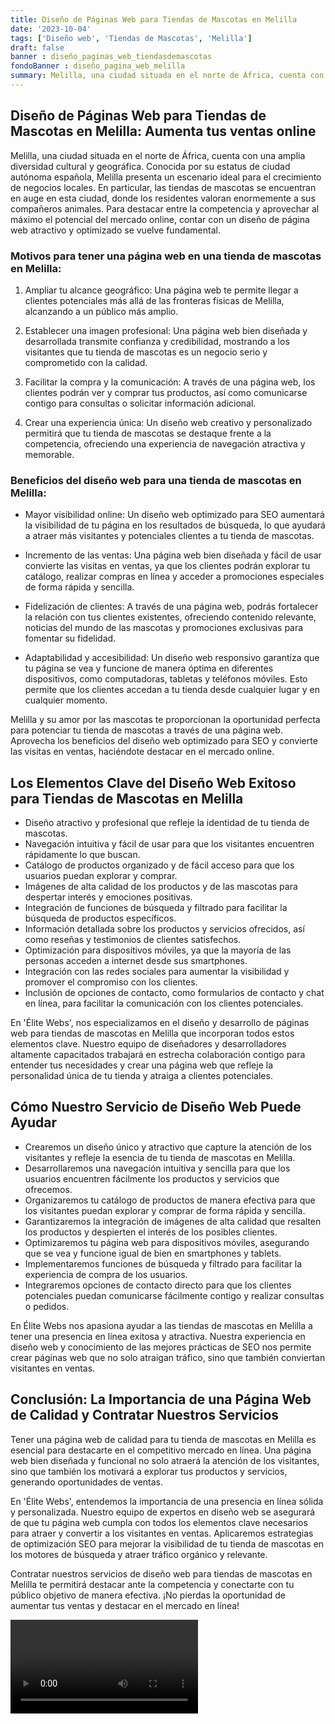 ```yaml
---
title: Diseño de Páginas Web para Tiendas de Mascotas en Melilla
date: '2023-10-04'
tags: ['Diseño web', 'Tiendas de Mascotas', 'Melilla']
draft: false
banner : diseño_paginas_web_tiendasdemascotas
fondoBanner : diseño_pagina_web_melilla
summary: Melilla, una ciudad situada en el norte de África, cuenta con una amplia diversidad cultural y geográfica. Conocida por su estatus de ciudad autónoma española, Melilla presenta un escenario ideal para el crecimiento de negocios locales. En particular, las tiendas de mascotas se encuentran en auge en esta ciudad, donde los residentes valoran enormemente a sus compañeros animales. Para destacar entre la competencia y aprovechar al máximo el potencial del mercado online, contar con un diseño de página web atractivo y optimizado se vuelve fundamental.
---
```


## Diseño de Páginas Web para Tiendas de Mascotas en Melilla: Aumenta tus ventas online

Melilla, una ciudad situada en el norte de África, cuenta con una amplia diversidad cultural y geográfica. Conocida por su estatus de ciudad autónoma española, Melilla presenta un escenario ideal para el crecimiento de negocios locales. En particular, las tiendas de mascotas se encuentran en auge en esta ciudad, donde los residentes valoran enormemente a sus compañeros animales. Para destacar entre la competencia y aprovechar al máximo el potencial del mercado online, contar con un diseño de página web atractivo y optimizado se vuelve fundamental.

### Motivos para tener una página web en una tienda de mascotas en Melilla:

1. Ampliar tu alcance geográfico: Una página web te permite llegar a clientes potenciales más allá de las fronteras físicas de Melilla, alcanzando a un público más amplio.

2. Establecer una imagen profesional: Una página web bien diseñada y desarrollada transmite confianza y credibilidad, mostrando a los visitantes que tu tienda de mascotas es un negocio serio y comprometido con la calidad.

3. Facilitar la compra y la comunicación: A través de una página web, los clientes podrán ver y comprar tus productos, así como comunicarse contigo para consultas o solicitar información adicional.

4. Crear una experiencia única: Un diseño web creativo y personalizado permitirá que tu tienda de mascotas se destaque frente a la competencia, ofreciendo una experiencia de navegación atractiva y memorable.

### Beneficios del diseño web para una tienda de mascotas en Melilla:

- Mayor visibilidad online: Un diseño web optimizado para SEO aumentará la visibilidad de tu página en los resultados de búsqueda, lo que ayudará a atraer más visitantes y potenciales clientes a tu tienda de mascotas.

- Incremento de las ventas: Una página web bien diseñada y fácil de usar convierte las visitas en ventas, ya que los clientes podrán explorar tu catálogo, realizar compras en línea y acceder a promociones especiales de forma rápida y sencilla.

- Fidelización de clientes: A través de una página web, podrás fortalecer la relación con tus clientes existentes, ofreciendo contenido relevante, noticias del mundo de las mascotas y promociones exclusivas para fomentar su fidelidad.

- Adaptabilidad y accesibilidad: Un diseño web responsivo garantiza que tu página se vea y funcione de manera óptima en diferentes dispositivos, como computadoras, tabletas y teléfonos móviles. Esto permite que los clientes accedan a tu tienda desde cualquier lugar y en cualquier momento.

Melilla y su amor por las mascotas te proporcionan la oportunidad perfecta para potenciar tu tienda de mascotas a través de una página web. Aprovecha los beneficios del diseño web optimizado para SEO y convierte las visitas en ventas, haciéndote destacar en el mercado online.

<GifSeo />

<Cta />

## Los Elementos Clave del Diseño Web Exitoso para Tiendas de Mascotas en Melilla

- Diseño atractivo y profesional que refleje la identidad de tu tienda de mascotas.
- Navegación intuitiva y fácil de usar para que los visitantes encuentren rápidamente lo que buscan.
- Catálogo de productos organizado y de fácil acceso para que los usuarios puedan explorar y comprar.
- Imágenes de alta calidad de los productos y de las mascotas para despertar interés y emociones positivas.
- Integración de funciones de búsqueda y filtrado para facilitar la búsqueda de productos específicos.
- Información detallada sobre los productos y servicios ofrecidos, así como reseñas y testimonios de clientes satisfechos.
- Optimización para dispositivos móviles, ya que la mayoría de las personas acceden a internet desde sus smartphones.
- Integración con las redes sociales para aumentar la visibilidad y promover el compromiso con los clientes.
- Inclusión de opciones de contacto, como formularios de contacto y chat en línea, para facilitar la comunicación con los clientes potenciales.

En 'Élite Webs', nos especializamos en el diseño y desarrollo de páginas web para tiendas de mascotas en Melilla que incorporan todos estos elementos clave. Nuestro equipo de diseñadores y desarrolladores altamente capacitados trabajará en estrecha colaboración contigo para entender tus necesidades y crear una página web que refleje la personalidad única de tu tienda y atraiga a clientes potenciales.

## Cómo Nuestro Servicio de Diseño Web Puede Ayudar

- Crearemos un diseño único y atractivo que capture la atención de los visitantes y refleje la esencia de tu tienda de mascotas en Melilla.
- Desarrollaremos una navegación intuitiva y sencilla para que los usuarios encuentren fácilmente los productos y servicios que ofrecemos.
- Organizaremos tu catálogo de productos de manera efectiva para que los visitantes puedan explorar y comprar de forma rápida y sencilla.
- Garantizaremos la integración de imágenes de alta calidad que resalten los productos y despierten el interés de los posibles clientes.
- Optimizaremos tu página web para dispositivos móviles, asegurando que se vea y funcione igual de bien en smartphones y tablets.
- Implementaremos funciones de búsqueda y filtrado para facilitar la experiencia de compra de los usuarios.
- Integraremos opciones de contacto directo para que los clientes potenciales puedan comunicarse fácilmente contigo y realizar consultas o pedidos.

En Élite Webs nos apasiona ayudar a las tiendas de mascotas en Melilla a tener una presencia en línea exitosa y atractiva. Nuestra experiencia en diseño web y conocimiento de las mejores prácticas de SEO nos permite crear páginas web que no solo atraigan tráfico, sino que también conviertan visitantes en ventas.

## Conclusión: La Importancia de una Página Web de Calidad y Contratar Nuestros Servicios

Tener una página web de calidad para tu tienda de mascotas en Melilla es esencial para destacarte en el competitivo mercado en línea. Una página web bien diseñada y funcional no solo atraerá la atención de los visitantes, sino que también los motivará a explorar tus productos y servicios, generando oportunidades de ventas.

En 'Élite Webs', entendemos la importancia de una presencia en línea sólida y personalizada. Nuestro equipo de expertos en diseño web se asegurará de que tu página web cumpla con todos los elementos clave necesarios para atraer y convertir a los visitantes en ventas. Aplicaremos estrategias de optimización SEO para mejorar la visibilidad de tu tienda de mascotas en los motores de búsqueda y atraer tráfico orgánico y relevante.

Contratar nuestros servicios de diseño web para tiendas de mascotas en Melilla te permitirá destacar ante la competencia y conectarte con tu público objetivo de manera efectiva. ¡No pierdas la oportunidad de aumentar tus ventas y destacar en el mercado en línea!

<Video />

<CtaBot job='Tiendas de Mascotas' city='Melilla'/>

<Gmaps query='Melilla+españa+maps' />
